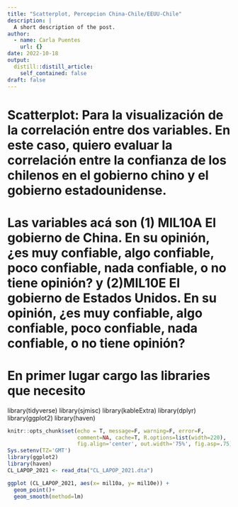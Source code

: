 ```yaml
---
title: "Scatterplot, Percepcion China-Chile/EEUU-Chile"
description: |
  A short description of the post.
author:
  - name: Carla Puentes
    url: {}
date: 2022-10-18
output:
  distill::distill_article:
    self_contained: false
draft: false
---
```


# Scatterplot: Para la visualización de la correlación entre dos variables. En este caso, quiero evaluar la correlación entre la confianza de los chilenos en el gobierno chino y el gobierno estadounidense.

# Las variables acá son (1) MIL10A El gobierno de China. En su opinión, ¿es muy confiable, algo confiable, poco confiable, nada confiable, o no tiene opinión? y (2)MIL10E El gobierno de Estados Unidos. En su opinión, ¿es muy confiable, algo confiable, poco confiable, nada confiable, o no tiene opinión?

# En primer lugar cargo las libraries que necesito

library(tidyverse)
library(sjmisc)
library(kableExtra)
library(dplyr)
library(ggplot2)
library(haven)

```r
knitr::opts_chunk$set(echo = T, message=F, warning=F, error=F, 
                      comment=NA, cache=T, R.options=list(width=220), 
                      fig.align='center', out.width='75%', fig.asp=.75)
Sys.setenv(TZ='GMT')
library(ggplot2)
library(haven)
CL_LAPOP_2021 <- read_dta("CL_LAPOP_2021.dta")

ggplot (CL_LAPOP_2021, aes(x= mil10a, y= mil10e)) + 
  geom_point()+
  geom_smooth(method=lm)

```



